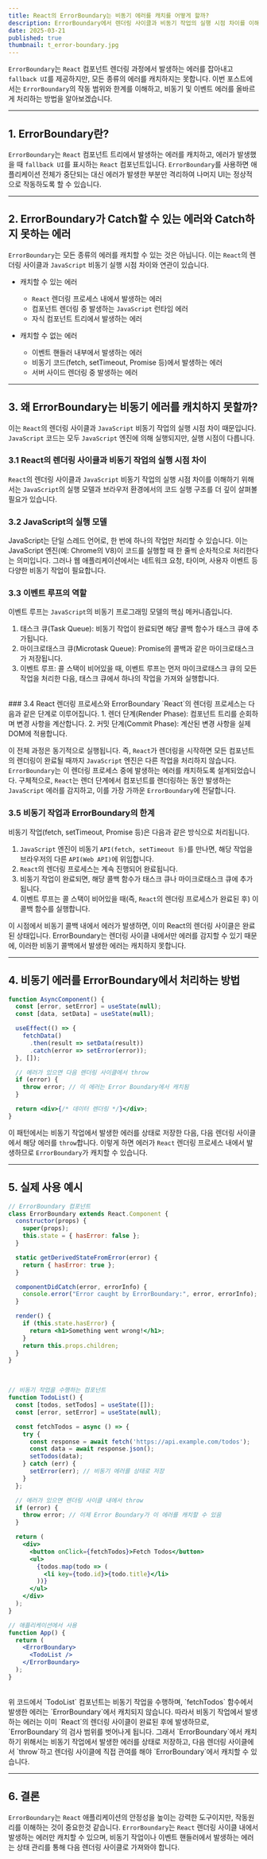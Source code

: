 ```yaml
---
title: React의 ErrorBoundary는 비동기 에러를 캐치를 어떻게 할까?
description: ErrorBoundary에서 렌더링 사이클과 비동기 작업의 실행 시점 차이를 이해하여 비동기 에러를 올바르게 처리하는 방법을 알아봅니다.
date: 2025-03-21
published: true
thumbnail: t_error-boundary.jpg
---
```



`ErrorBoundary`는 `React` 컴포넌트 렌더링 과정에서 발생하는 에러를 잡아내고 `fallback UI`를 제공하지만,
모든 종류의 에러를 캐치하지는 못합니다. 이번 포스트에서는 `ErrorBoundary`의 작동 범위와 한계를 이해하고, 비동기 및 이벤트 에러를 올바르게 처리하는 방법을 알아보겠습니다.

---

## 1. ErrorBoundary란?

`ErrorBoundary`는 `React` 컴포넌트 트리에서 발생하는 에러를 캐치하고,
에러가 발생했을 때 `fallback UI`를 표시하는 `React` 컴포넌트입니다.
`ErrorBoundary`를 사용하면 애플리케이션 전체가 중단되는 대신 에러가 발생한 부분만 격리하여 나머지 UI는 정상적으로 작동하도록 할 수 있습니다.

---

## 2. ErrorBoundary가 Catch할 수 있는 에러와 Catch하지 못하는 에러

`ErrorBoundary`는 모든 종류의 에러를 캐치할 수 있는 것은 아닙니다. 이는 `React`의 렌더링 사이클과 `JavaScript` 비동기 실행 시점 차이와 연관이 있습니다.

- 캐치할 수 있는 에러
  - `React` 렌더링 프로세스 내에서 발생하는 에러
  - 컴포넌트 렌더링 중 발생하는 `JavaScript` 런타임 에러
  - 자식 컴포넌트 트리에서 발생하는 에러

- 캐치할 수 없는 에러
  - 이벤트 핸들러 내부에서 발생하는 에러
  - 비동기 코드(fetch, setTimeout, Promise 등)에서 발생하는 에러
  - 서버 사이드 렌더링 중 발생하는 에러
  

---

## 3. 왜 ErrorBoundary는 비동기 에러를 캐치하지 못할까?
이는 `React`의 렌더링 사이클과 `JavaScript` 비동기 작업의 실행 시점 차이 때문입니다. `JavaScript` 코드는 모두 `JavaScript` 엔진에 의해 실행되지만, 실행 시점이 다릅니다.
<Br/>
### 3.1 React의 렌더링 사이클과 비동기 작업의 실행 시점 차이
`React`의 렌더링 사이클과 `JavaScript` 비동기 작업의 실행 시점 차이를 이해하기 위해서는 `JavaScript`의 실행 모델과 브라우저 환경에서의 코드 실행 구조를 더 깊이 살펴볼 필요가 있습니다.
<Br/>
### 3.2 JavaScript의 실행 모델
JavaScript는 단일 스레드 언어로, 한 번에 하나의 작업만 처리할 수 있습니다. 이는 JavaScript 엔진(예: Chrome의 V8)이 코드를 실행할 때 한 줄씩 순차적으로 처리한다는 의미입니다. 그러나 웹 애플리케이션에서는 네트워크 요청, 타이머, 사용자 이벤트 등 다양한 비동기 작업이 필요합니다.
<Br/>
### 3.3 이벤트 루프의 역할
이벤트 루프는 `JavaScript`의 비동기 프로그래밍 모델의 핵심 메커니즘입니다.
1. 태스크 큐(Task Queue): 비동기 작업이 완료되면 해당 콜백 함수가 태스크 큐에 추가됩니다.
2. 마이크로태스크 큐(Microtask Queue): Promise의 콜백과 같은 마이크로태스크가 저장됩니다.
3. 이벤트 루프: 콜 스택이 비어있을 때, 이벤트 루프는 먼저 마이크로태스크 큐의 모든 작업을 처리한 다음, 태스크 큐에서 하나의 작업을 가져와 실행합니다.
<Br/>
### 3.4 React 렌더링 프로세스와 ErrorBoundary
`React`의 렌더링 프로세스는 다음과 같은 단계로 이루어집니다.
1. 렌더 단계(Render Phase): 컴포넌트 트리를 순회하며 변경 사항을 계산합니다.
2. 커밋 단계(Commit Phase): 계산된 변경 사항을 실제 DOM에 적용합니다.

이 전체 과정은 동기적으로 실행됩니다. 즉, `React`가 렌더링을 시작하면 모든 컴포넌트의 렌더링이 완료될 때까지 `JavaScript` 엔진은 다른 작업을 처리하지 않습니다.
<Br/>
`ErrorBoundary`는 이 렌더링 프로세스 중에 발생하는 에러를 캐치하도록 설계되었습니다. 구체적으로, `React`는 렌더 단계에서 컴포넌트를 렌더링하는 동안 발생하는 `JavaScript` 에러를 감지하고, 이를 가장 가까운 `ErrorBoundary`에 전달합니다.
<Br/>
### 3.5 비동기 작업과 ErrorBoundary의 한계
비동기 작업(fetch, setTimeout, Promise 등)은 다음과 같은 방식으로 처리됩니다.
1. `JavaScript` 엔진이 비동기 `API(fetch, setTimeout 등)`를 만나면, 해당 작업을 브라우저의 다른 `API(Web API)`에 위임합니다.
2. `React`의 렌더링 프로세스는 계속 진행되어 완료됩니다.
3. 비동기 작업이 완료되면, 해당 콜백 함수가 태스크 큐나 마이크로태스크 큐에 추가됩니다.
4. 이벤트 루프는 콜 스택이 비어있을 때(즉, `React`의 렌더링 프로세스가 완료된 후) 이 콜백 함수를 실행합니다.

이 시점에서 비동기 콜백 내에서 에러가 발생하면, 이미 React의 렌더링 사이클은 완료된 상태입니다. ErrorBoundary는 렌더링 사이클 내에서만 에러를 감지할 수 있기 때문에, 이러한 비동기 콜백에서 발생한 에러는 캐치하지 못합니다.

---


## 4. 비동기 에러를 ErrorBoundary에서 처리하는 방법

```jsx
function AsyncComponent() {
  const [error, setError] = useState(null);
  const [data, setData] = useState(null);

  useEffect(() => {
    fetchData()
      .then(result => setData(result))
      .catch(error => setError(error));
  }, []);

  // 에러가 있으면 다음 렌더링 사이클에서 throw
  if (error) {
    throw error; // 이 에러는 Error Boundary에서 캐치됨
  }

  return <div>{/* 데이터 렌더링 */}</div>;
}
```

이 패턴에서는 비동기 작업에서 발생한 에러를 상태로 저장한 다음, 다음 렌더링 사이클에서 해당 에러를 `throw`합니다. 이렇게 하면 에러가 `React` 렌더링 프로세스 내에서 발생하므로 `ErrorBoundary`가 캐치할 수 있습니다.

---

## 5. 실제 사용 예시

```jsx
// ErrorBoundary 컴포넌트
class ErrorBoundary extends React.Component {
  constructor(props) {
    super(props);
    this.state = { hasError: false };
  }

  static getDerivedStateFromError(error) {
    return { hasError: true };
  }

  componentDidCatch(error, errorInfo) {
    console.error("Error caught by ErrorBoundary:", error, errorInfo);
  }

  render() {
    if (this.state.hasError) {
      return <h1>Something went wrong!</h1>;
    }
    return this.props.children;
  }
}
```

<Br/>

```jsx
// 비동기 작업을 수행하는 컴포넌트
function TodoList() {
  const [todos, setTodos] = useState([]);
  const [error, setError] = useState(null);

  const fetchTodos = async () => {
    try {
      const response = await fetch('https://api.example.com/todos');
      const data = await response.json();
      setTodos(data);
    } catch (err) {
      setError(err); // 비동기 에러를 상태로 저장
    }
  };

  // 에러가 있으면 렌더링 사이클 내에서 throw
  if (error) {
    throw error; // 이제 Error Boundary가 이 에러를 캐치할 수 있음
  }

  return (
    <div>
      <button onClick={fetchTodos}>Fetch Todos</button>
      <ul>
        {todos.map(todo => (
          <li key={todo.id}>{todo.title}</li>
        ))}
      </ul>
    </div>
  );
}

// 애플리케이션에서 사용
function App() {
  return (
    <ErrorBoundary>
      <TodoList />
    </ErrorBoundary>
  );
}
```
<Br/>
위 코드에서 `TodoList` 컴포넌트는 비동기 작업을 수행하며, `fetchTodos` 함수에서 발생한 에러는 `ErrorBoundary`에서 캐치되지 않습니다.
따라서 비동기 작업에서 발생하는 에러는 이미 `React`의 렌더링 사이클이 완료된 후에 발생하므로, `ErrorBoundary`의 검사 범위를 벗어나게 됩니다.
그래서 `ErrorBoundary`에서 캐치하기 위해서는 비동기 작업에서 발생한 에러를 상태로 저장하고, 다음 렌더링 사이클에서 `throw`하고 렌더링 사이클에 직접 관여를 해야 `ErrorBoundary`에서 캐치할 수 있습니다.

---


## 6. 결론

`ErrorBoundary`는 `React` 애플리케이션의 안정성을 높이는 강력한 도구이지만, 작동원리를 이해하는 것이 중요한것 같습니다.
`ErrorBoundary`는 `React` 렌더링 사이클 내에서 발생하는 에러만 캐치할 수 있으며, 비동기 작업이나 이벤트 핸들러에서 발생하는 에러는 상태 관리를 통해 다음 렌더링 사이클로 가져와야 합니다.

